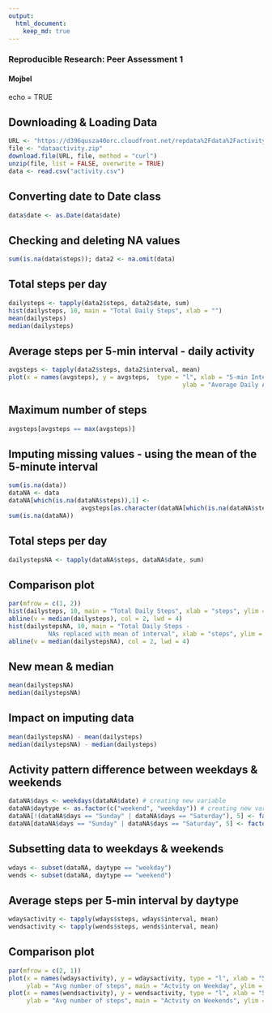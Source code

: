 ```yaml
---
output: 
  html_document:
    keep_md: true
---
```


### Reproducible Research: Peer Assessment 1
#### Mojbel

echo = TRUE

## Downloading & Loading Data
```r
URL <- "https://d396qusza40orc.cloudfront.net/repdata%2Fdata%2Factivity.zip"
file <- "dataactivity.zip"
download.file(URL, file, method = "curl")
unzip(file, list = FALSE, overwrite = TRUE)
data <- read.csv("activity.csv")
```


## Converting date to Date class
```r
data$date <- as.Date(data$date)
```


## Checking and deleting NA values
```r
sum(is.na(data$steps)); data2 <- na.omit(data)
```


## Total steps per day
```r
dailysteps <- tapply(data2$steps, data2$date, sum)
hist(dailysteps, 10, main = "Total Daily Steps", xlab = "")
mean(dailysteps)
median(dailysteps)
```


## Average steps per 5-min interval - daily activity
```r
avgsteps <- tapply(data2$steps, data2$interval, mean)
plot(x = names(avgsteps), y = avgsteps,  type = "l", xlab = "5-min Interval", 
                                                ylab = "Average Daily Activity")
```


## Maximum number of steps
```r
avgsteps[avgsteps == max(avgsteps)]
```


## Imputing missing values -  using the mean of the 5-minute interval
```r
sum(is.na(data))
dataNA <- data
dataNA[which(is.na(dataNA$steps)),1] <- 
                    avgsteps[as.character(dataNA[which(is.na(dataNA$steps)),3])]    
sum(is.na(dataNA))
```


## Total steps per day
```r
dailystepsNA <- tapply(dataNA$steps, dataNA$date, sum)
```


## Comparison plot
```r
par(mfrow = c(1, 2))
hist(dailysteps, 10, main = "Total Daily Steps", xlab = "steps", ylim = c(0, 25))
abline(v = median(dailysteps), col = 2, lwd = 4)
hist(dailystepsNA, 10, main = "Total Daily Steps - 
           NAs replaced with mean of interval", xlab = "steps", ylim = c(0, 25))
abline(v = median(dailystepsNA), col = 2, lwd = 4)
```


## New mean & median
```r
mean(dailystepsNA)
median(dailystepsNA)
```


## Impact on imputing data
```r
mean(dailystepsNA) - mean(dailysteps)
median(dailystepsNA) - median(dailysteps)
```


## Activity pattern difference between weekdays & weekends
```r
dataNA$days <- weekdays(dataNA$date) # creating new variable
dataNA$daytype <- as.factor(c("weekend", "weekday")) # creating new variable as factor
dataNA[!(dataNA$days == "Sunday" | dataNA$days == "Saturday"), 5] <- factor("weekday")
dataNA[dataNA$days == "Sunday" | dataNA$days == "Saturday", 5] <- factor("weekend")
```


## Subsetting data to weekdays & weekends
```r
wdays <- subset(dataNA, daytype == "weekday")
wends <- subset(dataNA, daytype == "weekend")
```

## Average steps per 5-min interval by daytype
```r
wdaysactivity <- tapply(wdays$steps, wdays$interval, mean)
wendsactivity <- tapply(wends$steps, wends$interval, mean)
```

## Comparison plot
```r
par(mfrow = c(2, 1))
plot(x = names(wdaysactivity), y = wdaysactivity, type = "l", xlab = "5-min interval",
     ylab = "Avg number of steps", main = "Actvity on Weekday", ylim = c(0, 250))
plot(x = names(wendsactivity), y = wendsactivity, type = "l", xlab = "5-min interval",
     ylab = "Avg number of steps", main = "Actvity on Weekends", ylim = c(0, 250))
```
